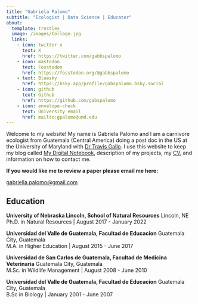 ```yaml
---
title: "Gabriela Palomo"
subtitle: "Ecologist | Data Science | Educator"
about: 
  template: trestles
  image: /images/Collage.jpg
  links: 
    - icon: twitter-x
      text: X
      href: https://twitter.com/gabbspalomo
    - icon: mastodon
      text: Fosstodon
      href: https://fosstodon.org/@gabbspalomo
    - text: Bluesky
      href: https://bsky.app/profile/gabspalomo.bsky.social
    - icon: github
      text: Github
      href: https://github.com/gabspalomo
    - icon: envelope-check
      text: University email 
      href: mailto:gpalomo@umd.edu
---
```


<!-- <img src="/images/IMG_20160506_131437.jpg" height="300" class="center"/> <img src="/images/DSC09144.JPG" height="300" class="center"/> <img src="/images/DSC00750.JPG" height="300" class="center"/>  -->

<!-- :::{layout="[[-0.05,1,-0.05]]"} -->

<!-- <img src="/images/banner.jpg" height="300" class="center"/>  -->

::: column-page
Welcome to my website! My name is Gabriela Palomo and I am a carnivore ecologist from Guatemala (Central America) doing a post doc in the US at the University of Maryland with [Dr Travis Gallo](https://urbanxnaturelab.com/). I use this website to keep my blog called [My Digital Notebook](blog.html), description of my projects, my [CV](/docs/gabriela_palomo_cv.pdf), and information on how to contact me.

**If you would like me to review a paper please email me here:** 

[gabriella.palomo@gmail.com](mailto:gabriella.palomo@gmail.com)   

## Education

**University of Nebraska Lincoln, School of Natural Resources** Lincoln, NE\
Ph.D. in Natural Resources \| August 2017 - January 2022

**Universidad del Valle de Guatemala, Facultad de Educacion** Guatemala City, Guatemala\
M.A. in Higher Education \| August 2015 - June 2017

**Universidad de San Carlos de Guatemala, Facultad de Medicina Veterinaria** Guatemala City, Guatemala\
M.Sc. in Wildlife Management \| August 2008 - June 2010

**Universidad del Valle de Guatemala, Facultad de Educacion** Guatemala City, Guatemala\
B.Sc in Biology \| January 2001 - June 2007

<p></p>

:::
